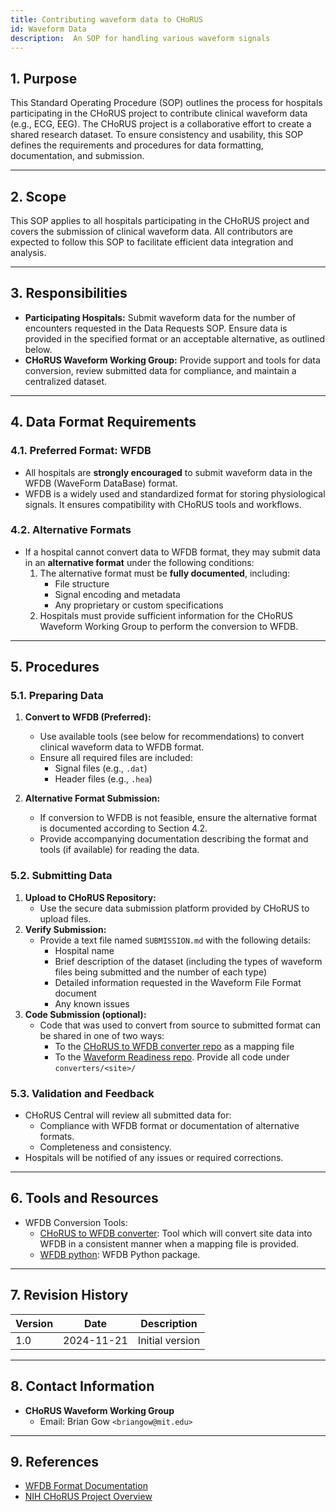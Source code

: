 ```yaml
---
title: Contributing waveform data to CHoRUS
id: Waveform Data
description:  An SOP for handling various waveform signals
---
```


## 1. Purpose

This Standard Operating Procedure (SOP) outlines the process for hospitals participating in the CHoRUS project to contribute clinical waveform data (e.g., ECG, EEG). The CHoRUS project is a collaborative effort to create a shared research dataset. To ensure consistency and usability, this SOP defines the requirements and procedures for data formatting, documentation, and submission.

---

## 2. Scope

This SOP applies to all hospitals participating in the CHoRUS project and covers the submission of clinical waveform data. All contributors are expected to follow this SOP to facilitate efficient data integration and analysis.

---

## 3. Responsibilities

- **Participating Hospitals:** Submit waveform data for the number of encounters requested in the Data Requests SOP. Ensure data is provided in the specified format or an acceptable alternative, as outlined below.
- **CHoRUS Waveform Working Group:** Provide support and tools for data conversion, review submitted data for compliance, and maintain a centralized dataset.

---

## 4. Data Format Requirements

### 4.1. Preferred Format: WFDB

- All hospitals are **strongly encouraged** to submit waveform data in the WFDB (WaveForm DataBase) format.
- WFDB is a widely used and standardized format for storing physiological signals. It ensures compatibility with CHoRUS tools and workflows.

### 4.2. Alternative Formats

- If a hospital cannot convert data to WFDB format, they may submit data in an **alternative format** under the following conditions:
  1. The alternative format must be **fully documented**, including:
     - File structure
     - Signal encoding and metadata
     - Any proprietary or custom specifications
  2. Hospitals must provide sufficient information for the CHoRUS Waveform Working Group to perform the conversion to WFDB.

---

## 5. Procedures

### 5.1. Preparing Data

1. **Convert to WFDB (Preferred):**
   - Use available tools (see below for recommendations) to convert clinical waveform data to WFDB format.
   - Ensure all required files are included:
     - Signal files (e.g., `.dat`)
     - Header files (e.g., `.hea`)

2. **Alternative Format Submission:**
   - If conversion to WFDB is not feasible, ensure the alternative format is documented according to Section 4.2.
   - Provide accompanying documentation describing the format and tools (if available) for reading the data.

### 5.2. Submitting Data

1. **Upload to CHoRUS Repository:**
   - Use the secure data submission platform provided by CHoRUS to upload files.
2. **Verify Submission:**
   - Provide a text file named `SUBMISSION.md` with the following details:
     - Hospital name
     - Brief description of the dataset (including the types of waveform files being submitted and the number of each type)
     - Detailed information requested in the Waveform File Format document
     - Any known issues
3. **Code Submission (optional):**
   - Code that was used to convert from source to submitted format can be shared in one of two ways:
     - To the [CHoRUS to WFDB converter repo](https://github.com/chorus-ai/chorus_waveform_conversion) as a mapping file
     - To the [Waveform Readiness repo](https://github.com/chorus-ai/chorus_waveform_readiness). Provide all code under `converters/<site>/` 

### 5.3. Validation and Feedback

- CHoRUS Central will review all submitted data for:
  - Compliance with WFDB format or documentation of alternative formats.
  - Completeness and consistency.
- Hospitals will be notified of any issues or required corrections.

---

## 6. Tools and Resources

- WFDB Conversion Tools:
  - [CHoRUS to WFDB converter](https://github.com/chorus-ai/chorus_waveform_conversion): Tool which will convert site data into WFDB in a consistent manner when a mapping file is provided. 
  - [WFDB python](https://github.com/MIT-LCP/wfdb-python): WFDB Python package.

---

## 7. Revision History

| Version | Date       | Description                                |
|---------|------------|--------------------------------------------|
| 1.0     | 2024-11-21 | Initial version                              |

---

## 8. Contact Information

- **CHoRUS Waveform Working Group**
  - Email: Brian Gow `<briangow@mit.edu>`

---

## 9. References

- [WFDB Format Documentation](https://wfdb.io/)
- [NIH CHoRUS Project Overview](https://chorus4ai.org/)
